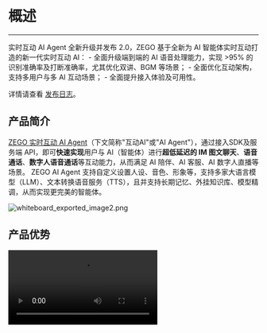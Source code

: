 # 概述

---

<Note title="说明">
实时互动 AI Agent 全新升级并发布 2.0，ZEGO 基于全新为 AI 智能体实时互动打造的新一代实时互动 AI：
- 全面升级端到端的 AI 语音处理能力，实现 >95% 的识别准确率及打断准确率，尤其优化双讲、BGM 等场景；
- 全面优化互动架构，支持多用户与多 AI 互动场景；
- 全面提升接入体验及可用性。

详情请查看 [发布日志](./release-notes.mdx)。
</Note>

## 产品简介

[ZEGO 实时互动 AI Agent](https://www.zego.im/product/ai-agent)（下文简称"互动AI"或"AI Agent"），通过接入SDK及服务端 API，即可**快速实现**用户与 AI（智能体）进行**超低延迟的 IM 图文聊天**、**语音通话**、**数字人语音通话**等互动能力，从而满足 AI 陪伴、AI 客服、AI 数字人直播等场景。
ZEGO AI Agent 支持自定义设置人设、音色、形象等，支持多家大语言模型（LLM）、文本转换语音服务（TTS），且并支持长期记忆、外挂知识库、模型精调，从而实现更完美的智能体。

<Frame width="auto" height="auto" caption="">
  <img src="https://media-resource.spreading.io/docuo/workspace741/896bc39e2e65b82d5670b01b7c131c30/ee05b292be.png" alt="whiteboard_exported_image2.png"/>
</Frame>

## 产品优势

<Video src="https://media-resource.spreading.io/docuo/workspace564/27e54a759d23575969552654cb45bf89/4ad06a985a.mp4" />

### 可多模态互动的智能体
- **人设个性化**：可定义 AI 的性格、人设，通过 Prompt 最佳实践，结合 RAG、LoRA 等方式，更好匹配角色，满足专属需求。
- **丰富音色 & 声音克隆**：适用于情感陪伴、客服、电商等各场景共超百种的超拟人音色，且可音色克隆。
- **多模态互动**：IM 图文消息、实时语音通话、视频通话等。
- **扩展精品照片数字人**：低至 200ms，1 张照片即可赋予 AI 可实时互动形象，唇形准确、面部逼真。

### 实时语音通话能力
- **低至 1s 的延迟回复**。全程流式处理，基于自研 MSDN（实时有序数据网络）全球网络节点就近接入，实现全球低至 1s 的延迟。
- **仅 500ms 的自然语音打断**。人声检测迅速且精准判断，平滑打断不突兀，连续打断无串音。
- **说话状态精确判断**。不影响回复延迟情况下，拒绝一句话被错误断成多句，AI 回复更精准。

### 专为智能体打造的AI音频处理能力。
- **AI 降噪（AI ANS）**。消除环境噪声、音乐声、远处环境人声等，支持在办公室、居家、车中等各种环境下互动。
- **AI 人声检测（AI VAD）**。精确识别有效人声，过滤"嗯"、"喔"等等轻声回应及咳嗽、类人声等噪音。
- **AI 回声消除（AI AEC）**。精准消除被麦克风回采的 AI 声音、背景音乐等，拒绝 AI 讲话打断 AI，提高打断 AI 时的语音准确性。同时结合音量闪避、播放音量自适应等功能。

### 个性化接入
- **便捷接入**：不到10行代码，即可将智能体加入IM、实时语音通话、数字人实时通话中。
- **大语言模型及文本转语音等插件灵活选择**：火山方舟（豆包）、MiniMax、火山引擎、阿里云、阶跃星辰等国内外多厂商支持，且可支持开源模型。
- **高可用低成本服务**：针对语音识别（ASR）、大语言模型（LLM）、文本转语音（TTS） 的调用充分优化，有效利用并发资源及用量，降低整体链路成本。

## 产品功能

| 功能模块-100px       | 功能                                                                                                 | 功能说明                                                                                                                                                                                                                                      |
| -------------------- | ---------------------------------------------------------------------------------------------------- | --------------------------------------------------------------------------------------------------------------------------------------------------------------------------------------------------------------------------------------------- |
| 与智能体实现语音通话 | [创建、更改、删除、查询智能体](/aiagent-server/quick-start)                                          | 创建智能体，包括调整智能体虚拟用户的基本信息描述，包括人设（系统提示词）、音色等，以及智能体使用的大语言模型（LLM）、文本转语音（TTS）等参数。                                                                                                |
| !mu                  | [单人发起智能体语音通话](./../quick-start.mdx)                                                       | 通过创建智能体，实现最低至 1s 延迟的与AI进行实时语音通话。                                                                                                                                                                                    |
| !mu                  | 多人与智能体互动（内测）                                                                             | 通过创建群智能体实例，实现多人与单智能体互动的能力。<Note title="说明">功能内测中，详情请联系 ZEGO 商务。</Note>                                                                                                                              |
| !mu                  | 单人与多智能体互动（内测）                                                                           | 通过创建智能体，并按照配置音色映射规则，实现单用户与多智能体互动。<Note title="说明">功能内测中，详情请联系 ZEGO 商务。</Note>                                                                                                                |
| !mu                  | 专为 AI 互动的AI音频处理能力                                                                         | 自动过滤对话过程中用户侧产生的嘈杂音，并消除远场人声，实现更精准的语音打断效果、更准确的 ASR 语音识别效果。                                                                                                                                   |
| !mu                  | 自然语音打断                                                                                         | 在实时语音通话过程中，智能体智能识别用户的对话打断意图，并停止智能体的输出。                                                                                                                                                                  |
| !mu                  | 实时播报                                                                                             | 智能体和用户的对话信息将会被实时转换成文字，并由客户端展示。                                                                                                                                                                                  |
| !mu                  | 语音识别ASR配置管理                                                                                  | 调整智能体所应用的语音识别ASR：<ul><li>厂商模型：腾讯、阿里百炼、微软等识别模型</li><li>支持热词、识别语言等调整</li></ul>                                                                                                                    |
| 基础能力             | [大语言模型（LLM）管理](/aiagent-server/guides/configuring-llm)                                      | 调整智能体所应用大语言模型（LLM）。<ul><li>商用 LLM：OpenAI、MiniMax、通义千问、火山方舟（豆包）、阶跃星辰、文心一言。</li><li>兼容 [OpenAI Chat Completions API](https://platform.openai.com/docs/api-reference/chat) 的开源 LLM。</li></ul> |
| !mu                  | 文本转语音（TTS）管理                                                                                | 支持各类文本转语音TTS及相关能力：<ul><li>支持的服务提供商：火山引擎（单向流式 & 双向流式）、阿里云（CosyVoice）、MiniMax；</li><li>针对厂商的各类模型、公共音色、音色克隆，且支持语速、语调等调节。</li></ul>                                 |
| !mu                  | 数字人管理                                                                                           | 基于 ZEGO 数字人，将数字人形象结合到 RTC 实时视频互动中。其中精品照片数字人，仅需一张照片或图片，即可获得1080P的数字人，并可在语音通话时赋予 AI 形象。                                                                                        |
| !mu                  | 增删改智能体实例                                                                                     | 创建或删除某一个AI Agent 的实例，从而开启一次与智能体的语音、数字人互动。                                                                                                                                                                     |
| !mu                  | [获取智能体状态](/aiagent-server/guides/get-ai-agent-status)                                         | 接收相应的服务端回调来获取智能体开始说话、结束说话状态；同时可通过查询智能体状态API，获取包括空闲中、聆听中、思考中、讲话中等状态。                                                                                                           |
| !mu                  | [记忆（上下文）来源](/aiagent-server/advanced/ai-short-term-memory#设置初始记忆)                     | 智能体的记忆（上下文），可通过外置传入记忆，也可通过绑定即时通讯（ZIM）的历史记录传入。                                                                                                                                                       |
| !mu                  | [记忆（上下文）更新](/aiagent-server/advanced/ai-short-term-memory#重置智能体实例上下文列表)         | 在本次智能体实例生命周期中，记录每次对话的内容，并作为后续上下文消息作为智能体记忆。记忆可被清除，重新开启对话。                                                                                                                              |
| !mu                  | [记忆（上下文）归档](/aiagent-server/advanced/ai-short-term-memory#语音通话结束后归档记忆)           | 将用户与智能体的对话转化为文本信息并存储                                                                                                                                                                                                      |
| !mu                  | [语音识别热词](/aiagent-server/guides/configuring-asr-hot-word)                                      | 针对角色名称等专用词汇，可以通过设置临时热词，提高语音识别的准确率。                                                                                                                                                                          |
| !mu                  | [主动调用 LLM](/aiagent-server/guides/proactive-invocation-of-llm-and-tts)                           | 模拟用户提问，自定义发送消息给 LLM，LLM 响应后通过 TTS 向用户发送语音。可用于实现基于上下文的欢迎语等场景。                                                                                                                                   |
| !mu                  | [主动调用 TTS](/aiagent-server/guides/proactive-invocation-of-llm-and-tts)                           | 可随时调用 TTS，实现 AI 的主动播报，从而满足 AI 欢迎语、提醒用户等场景。且支持配置是否加入历史记录和上下文                                                                                                                                    |
| 进阶能力             | [智能体打断模式控制](/aiagent-server/guides/interrupt-agent-speech)                                  | 智能体说话被打断的形式可包含多种，且可多选：<ul><li>自然语音打断。当智能体接受到语音，即用户说话时，打断智能体说话。</li><li>手动打断。通过服务端 API 控制打断，从而实现用户通过按钮，或业务侧管理打断。</li></ul>                            |
| !mu                  | 过滤 LLM 输出、TTS 输入                                                                              | 基于一定规则进行过滤，例如中英文括号、emoji表情等，更可控的 AI 行为。                                                                                                                                                                         |
| !mu                  | [语音识别断句优化](/aiagent-server/advanced/speech-segmentation-control)                             | 支持人声检测的断句阈值设置、停顿时长设置，从而实现延迟和语音断句之间的平衡。                                                                                                                                                                  |
| 最佳实践             | [角色扮演提示词](/aiagent-server/best-practices/role-playing-system-prompt)                          | 将智能体使用于角色扮演时，系统提示词（system prompt）如何撰写，可以更好的展现效果。                                                                                                                                                           |
| !mu                  | 结合 RAG 更好的输出                                                                                  | 支持您针对 AI 外挂知识库，从而实现更多基础话术、公司信息等内容。详情请查看[结合 RAG 使用 AI Agent](/aiagent-server/best-practices/use-ai-agent-with-rag)。                                                                                    |
| !mu                  | [实现与 AI 进行 IM 聊天并发起语音通话](/aiagent-server/best-practices/interact-with-the-in-app-chat) | 基于ZIM，实现与AI的文本消息互动，并能够共享记忆发起语音通话。                                                                                                                                                                                 |
| !mu                  | 记忆模块                                                                                             | 针对持续时间跨度较长，且需要AI记忆用户的更多基本信息（例如年龄、出生地、偏好）等，进行定期总结和沉淀，实现更智能的AI交互。                                                                                                                    |
| !mu                  | LoRA、SFT 模型微调                                                                                   | 对 AI 的人设诉求非常高时，可以针对 LLM 进行精调。例如克隆主播代替真人的场景。                                                                                                                                                                 |
| !mu                  | [克隆音色并应用在 AI 语音对话中](/aiagent-server/best-practices/clone-voice)                         | 将克隆的音色，适用于语音通话过程中，实现与特定音色的智能体通话。                                                                                                                                                                              |